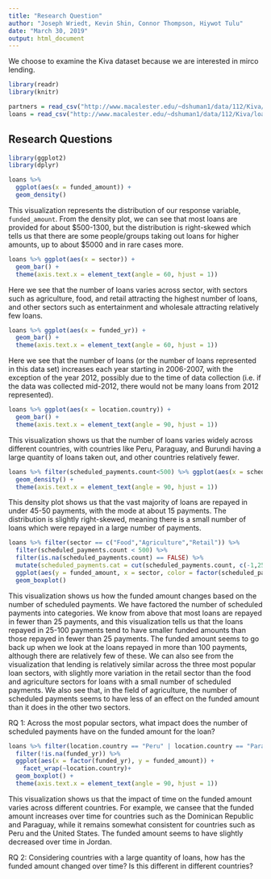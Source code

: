 ```yaml
---
title: "Research Question"
author: "Joseph Wriedt, Kevin Shin, Connor Thompson, Hiywot Tulu"
date: "March 30, 2019"
output: html_document
---
```


We choose to examine the Kiva dataset because we are interested in mirco lending.

```r
library(readr)
library(knitr)

```

```r
partners = read_csv("http://www.macalester.edu/~dshuman1/data/112/Kiva/partners2.csv")
loans = read_csv("http://www.macalester.edu/~dshuman1/data/112/Kiva/loans.csv")
```

## Research Questions

```r
library(ggplot2)
library(dplyr)
```

```r
loans %>% 
  ggplot(aes(x = funded_amount)) + 
  geom_density()
```

This visualization represents the distribution of our response variable, `funded_amount`. From the density plot, we can see that most loans are provided for about \$500-1300, but the distribution is right-skewed which tells us that there are some people/groups taking out loans for higher amounts, up to about \$5000 and in rare cases more.

```r
loans %>% ggplot(aes(x = sector)) + 
  geom_bar() +
  theme(axis.text.x = element_text(angle = 60, hjust = 1))
```

Here we see that the number of loans varies across sector, with sectors such as agriculture, food, and retail attracting the highest number of loans, and other sectors such as entertainment and wholesale attracting relatively few loans.

```r
loans %>% ggplot(aes(x = funded_yr)) + 
  geom_bar() +
  theme(axis.text.x = element_text(angle = 60, hjust = 1))
```

Here we see that the number of loans (or the number of loans represented in this data set) increases each year starting in 2006-2007, with the exception of the year 2012, possibly due to the time of data collection (i.e. if the data was collected mid-2012, there would not be many loans from 2012 represented).

```r
loans %>% ggplot(aes(x = location.country)) + 
  geom_bar() +
  theme(axis.text.x = element_text(angle = 90, hjust = 1))
```

This visualization shows us that the number of loans varies widely across different countries, with countries like Peru, Paraguay, and Burundi having a large quantity of loans taken out, and other countries relatively fewer.

```r
loans %>% filter(scheduled_payments.count<500) %>% ggplot(aes(x = scheduled_payments.count)) + 
  geom_density() +
  theme(axis.text.x = element_text(angle = 90, hjust = 1))
```

This density plot shows us that the vast majority of loans are repayed in under 45-50 payments, with the mode at about 15 payments. The distribution is slightly right-skewed, meaning there is a small number of loans which were repayed in a large number of payments. 

```r
loans %>% filter(sector == c("Food","Agriculture","Retail")) %>% 
  filter(scheduled_payments.count < 500) %>% 
  filter(is.na(scheduled_payments.count) == FALSE) %>% 
  mutate(scheduled_payments.cat = cut(scheduled_payments.count, c(-1,25,100,Inf))) %>% 
  ggplot(aes(y = funded_amount, x = sector, color = factor(scheduled_payments.cat))) +
  geom_boxplot()
```

This visualization shows us how the funded amount changes based on the number of scheduled payments.  We have factored the number of scheduled payments into categories. We know from above that most loans are repayed in fewer than 25 payments, and this visualization tells us that the loans repayed in 25-100 payments tend to have smaller funded amounts than those repayed in fewer than 25 payments.  The funded amount seems to go back up when we look at the loans repayed in more than 100 payments, although there are relatively few of these.  We can also see from the visualization that lending is relatively similar across the three most popular loan sectors, with slightly more variation in the retail sector than the food and agriculture sectors for loans with a small number of scheduled payments.  We also see that, in the field of agriculture, the number of scheduled payments seems to have less of an effect on the funded amount than it does in the other two sectors.

RQ 1: Across the most popular sectors, what impact does the number of scheduled payments have on the funded amount for the loan?

```r
loans %>% filter(location.country == "Peru" | location.country == "Paraguay" |location.country == "Dominican Republic" |location.country == "Jordan" |location.country == "United States" ) %>% 
  filter(!is.na(funded_yr)) %>% 
  ggplot(aes(x = factor(funded_yr), y = funded_amount)) +
    facet_wrap(~location.country)+
  geom_boxplot() +
  theme(axis.text.x = element_text(angle = 90, hjust = 1))
```

This visualization shows us that the impact of time on the funded amount varies across different countries.  For example, we cansee that the funded amount increases over time for countries such as the Dominican Republic and Paraguay, while it remains somewhat consistent for countries such as Peru and the United States.  The funded amount seems to have slightly decreased over time in Jordan.


RQ 2: Considering countries with a large quantity of loans, how has the funded amount changed over time? Is this different in different countries?



